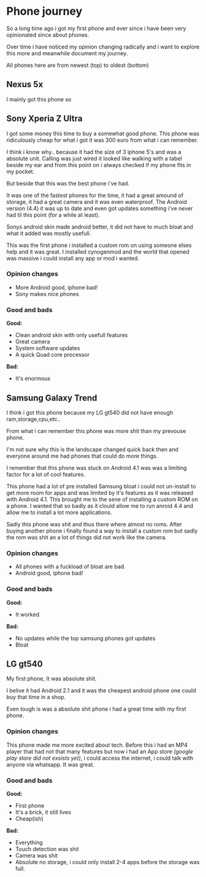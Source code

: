 # Phone journey

So a long time ago i got my first phone and ever since i have been very opinionated since about phones.

Over time i have noticed my opinion changing radically and i want to explore this more and meanwhile document my journey.

All phones here are from newest (top) to oldest (bottom)

## Nexus 5x

I mainly got this phone so 

## Sony Xperia Z Ultra

I got some money this time to buy a somewhat good phone. This phone was ridiculously cheap for what i got it was 300 euro from what i can remember.

I think i know why.. because it had the size of 3 iphone 5's and was a absolute unit. Calling was just wired it looked like walking with a tabel beside my ear and from this point on i always checked if my phone fits in my pocket.

But beside that this was the best phone i've had.

It was one of the fastest phones for the time, it had a great amound of storage, it had a great camera and it was even waterproof.
The Android version (4.4) it was up to date and even got updates something i've never had til this point (for a while at least).

Sonys android skin made android better, it did not have to much bloat and what it added was mostly usefull.

This was the first phone i installed a custom rom on using someone elses help and it was great.
I installed cynogenmod and the world that opened was massive i could install any app or mod i wanted.

### Opinion changes

- More Android good, iphone bad!
- Sony makes nice phones

### Good and bads

**Good:**

- Clean android skin with only usefull features
- Great camera
- System software updates
- A quick Quad core processor

**Bad:**

- It's enormous

## Samsung Galaxy Trend

I think i got this phone because my LG gt540 did not have enough ram,storage,cpu,etc..

From what i can remember this phone was more shit than my prevouse phone.

I'm not sure why this is the landscape changed quick back then and everyone around me had phones that could do more things.

I remember that this phone was stuck on Android 4.1 was was a limiting factor for a lot of cool features.

This phone had a lot of pre installed Samsung bloat i could not un-install to get more room for apps and was limited by it's features as it was released with Android 4.1.
This brought me to the sene of installing a custom ROM on a phone. I wanted that so badly as it clould allow me to run anroid 4.4 and allow me to install a lot more applications.

Sadly this phone was shit and thus there where almost no roms.
After buying another phone i finally found a way to install a custom rom but sadly the rom was shit an a lot of things did not work like the camera.

### Opinion changes

- All phones with a fuckload of bloat are bad.
- Android good, iphone bad!

### Good and bads

**Good:**

- It worked

**Bad:**

- No updates while the top samsung phones got updates
- Bloat


## LG gt540

My first phone, It was absolute shit.

I belive it had Android 2.1 and it was the cheapest android phone one could buy that time in a shop.

Even tough is was a absolute shit phone i had a great time with my first phone.

### Opinion changes

This phone made me more excited about tech.
Before this i had an MP4 player that had not that many features but now i had an App store _(google play store did not exsists yet)_, i could access the internet, i could talk with anyone via whatsapp.
It was great.

### Good and bads

**Good:**

- First phone
- It's a brick, it still lives
- Cheap(ish)

**Bad:**

- Everything
- Touch detection was shit
- Camera was shit
- Absolute no storage, i could only install 2-4 apps before the storage was full.
